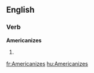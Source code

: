 ==English==

===Verb===
'''Americanizes'''

# {{third-person singular of|[[Americanize]]}}

[[fr:Americanizes]]
[[hu:Americanizes]]